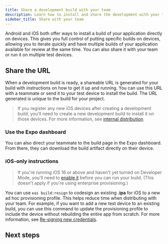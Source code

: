 ```yaml
---
title: Share a development build with your team
description: Learn how to install and share the development with your team or run it on multiple devices.
sidebar_title: Share with your team
---
```



Android and iOS both offer ways to install a build of your application directly on devices. This gives you full control of putting specific builds on devices, allowing you to iterate quickly and have multiple builds of your application available for review at the same time. You can also share it with your team or run it on multiple test devices.

## Share the URL

When a development build is ready, a shareable URL is generated for your build with instructions on how to get it up and running. You can use this URL with a teammate or send it to your test device to install the build. The URL generated is unique to the build for your project.

<ImageSpotlight
  alt="An example of shareable development build URL after the Android internal distribution build is ready."
  src="/static/images/share-dev-build/shareable-url.png"
/>

> If you register any new iOS devices after creating a development build, you'll need to create a new development build to install it on those devices. For more information, see [internal distribution](/build/internal-distribution/).

### Use the Expo dashboard

You can also direct your teammate to the build page in the Expo dashboard. From there, they can download the build artifact directly on their device.

<ImageSpotlight
  alt="An example of shareable development build URL from Expo dashboard."
  src="/static/images/share-dev-build/expo-dashboard.png"
/>

### iOS-only instructions

> If you're running iOS 16 or above and haven't yet turned on Developer Mode, you'll need to [enable it](/guides/ios-developer-mode) before you can run your build. (This doesn't apply if you're using enterprise provisioning.)

You can use `eas build:resign` to codesign an existing **.ipa** for iOS to a new ad hoc provisioning profile. This helps reduce time when distributing with your team. For example, if you want to add a new test device to an existing build, you can use this command to update the provisioning profile to include the device without rebuilding the entire app from scratch. For more information, see [Re-signing new credentials](/app-signing/app-credentials/#re-signing-new-credentials).

## Next steps

<BoxLink
  title="Parallel installation"
  description="Learn about having a development build and a production build installed on the same device."
  href="/develop/development-builds/parallel-installation"
/>

<BoxLink
  title="Sharing pre-release versions of your app"
  description="Learn more about sharing pre-release versions of your app."
  href="/guides/sharing-preview-releases"
/>
